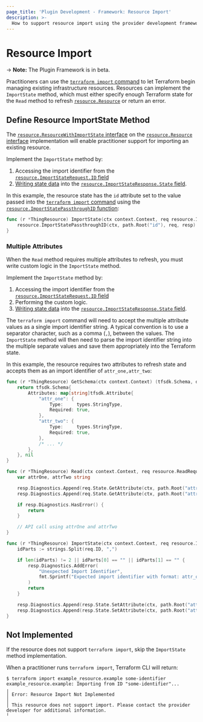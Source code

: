 ```yaml
---
page_title: 'Plugin Development - Framework: Resource Import'
description: >-
  How to support resource import using the provider development framework.
---
```


# Resource Import

-> **Note:** The Plugin Framework is in beta.

Practitioners can use the  [`terraform import` command](/cli/commands/import) to let Terraform begin managing existing infrastructure resources. Resources can implement the `ImportState` method, which must either specify enough Terraform state for the `Read` method to refresh [`resource.Resource`](https://pkg.go.dev/github.com/hashicorp/terraform-plugin-framework/resource#Resource) or return an error.

## Define Resource ImportState Method

The [`resource.ResourceWithImportState` interface](https://pkg.go.dev/github.com/hashicorp/terraform-plugin-framework/resource#ResourceWithImportState) on the [`resource.Resource` interface](https://pkg.go.dev/github.com/hashicorp/terraform-plugin-framework/resource#Resource) implementation will enable practitioner support for importing an existing resource.

Implement the `ImportState` method by:

1. Accessing the import identifier from the [`resource.ImportStateRequest.ID` field](https://pkg.go.dev/github.com/hashicorp/terraform-plugin-framework/resource#ImportStateRequest)
1. [Writing state data](/plugin/framework/writing-state) into the [`resource.ImportStateResponse.State` field](https://pkg.go.dev/github.com/hashicorp/terraform-plugin-framework/resource#ImportStateResponse.State).

In this example, the resource state has the `id` attribute set to the value passed into the [`terraform import` command](/cli/commands/import) using the [`resource.ImportStatePassthroughID` function](https://pkg.go.dev/github.com/hashicorp/terraform-plugin-framework/resource#ImportStatePassthroughID):

```go
func (r *ThingResource) ImportState(ctx context.Context, req resource.ImportStateRequest, resp *resource.ImportStateResponse) {
    resource.ImportStatePassthroughID(ctx, path.Root("id"), req, resp)
}
```

### Multiple Attributes

When the `Read` method requires multiple attributes to refresh, you must write custom logic in the `ImportState` method.

Implement the `ImportState` method by:

1. Accessing the import identifier from the [`resource.ImportStateRequest.ID` field](https://pkg.go.dev/github.com/hashicorp/terraform-plugin-framework/resource#ImportStateRequest)
1. Performing the custom logic.
1. [Writing state data](/plugin/framework/writing-state) into the [`resource.ImportStateResponse.State` field](https://pkg.go.dev/github.com/hashicorp/terraform-plugin-framework/resource#ImportStateResponse.State).

The `terraform import` command will need to accept the multiple attribute values as a single import identifier string. A typical convention is to use a separator character, such as a comma (`,`), between the values. The `ImportState` method will then need to parse the import identifier string into the multiple separate values and save them appropriately into the Terraform state.

In this example, the resource requires two attributes to refresh state and accepts them as an import identifier of `attr_one,attr_two`:

```go
func (r *ThingResource) GetSchema(ctx context.Context) (tfsdk.Schema, diag.Diagnostics) {
    return tfsdk.Schema{
        Attributes: map[string]tfsdk.Attribute{
            "attr_one": {
                Type:     types.StringType,
                Required: true,
            },
            "attr_two": {
                Type:     types.StringType,
                Required: true,
            },
            /* ... */
        },
    }, nil
}

func (r *ThingResource) Read(ctx context.Context, req resource.ReadRequest, resp *resource.ReadResponse) {
    var attrOne, attrTwo string

    resp.Diagnostics.Append(req.State.GetAttribute(ctx, path.Root("attr_one"), &attrOne)...)
    resp.Diagnostics.Append(req.State.GetAttribute(ctx, path.Root("attr_two"), &attrTwo)...)

    if resp.Diagnostics.HasError() {
        return
    }

    // API call using attrOne and attrTwo
}

func (r *ThingResource) ImportState(ctx context.Context, req resource.ImportStateRequest, resp *resource.ImportStateResponse) {
    idParts := strings.Split(req.ID, ",")

    if len(idParts) != 2 || idParts[0] == "" || idParts[1] == "" {
        resp.Diagnostics.AddError(
            "Unexpected Import Identifier",
            fmt.Sprintf("Expected import identifier with format: attr_one,attr_two. Got: %q", req.ID),
        )
        return
    }

    resp.Diagnostics.Append(resp.State.SetAttribute(ctx, path.Root("attr_one"), idParts[0])...)
    resp.Diagnostics.Append(resp.State.SetAttribute(ctx, path.Root("attr_two"), idParts[1])...)
}
```

## Not Implemented

If the resource does not support `terraform import`, skip the `ImportState` method implementation.

When a practitioner runs `terraform import`, Terraform CLI will return:

```console
$ terraform import example_resource.example some-identifier
example_resource.example: Importing from ID "some-identifier"...
╷
│ Error: Resource Import Not Implemented
│ 
│ This resource does not support import. Please contact the provider developer for additional information.
╵
```
